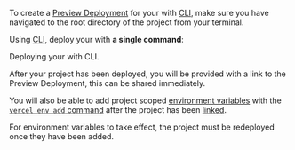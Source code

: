 

To create a [Preview Deployment](/docs/v2/platform/deployments#preview) for your <Author name={props.name} /> <Type type={props.type} /> with [<ProductShortName /> CLI](/download), make sure you have navigated to the root directory of the project from your terminal.

Using [<ProductShortName /> CLI](/download), deploy your <Type type={props.type} /> with **a single command**:

<Snippet dark text="vercel" />
<Caption>Deploying your <Author name={props.name} /> <Type type={props.type} /> with <ProductShortName /> CLI.</Caption>

After your project has been deployed, you will be provided with a link to the Preview Deployment, this can be shared immediately.

You will also be able to add project scoped [environment variables](/docs/v2/build-step#environment-variables) with the [`vercel env add` command](/docs/cli#commands/env) after the project has been [linked](/docs/cli#commands/overview/project-linking).

<Note type="warning">
  For environment variables to take effect, the project must be redeployed once
  they have been added.
</Note>
